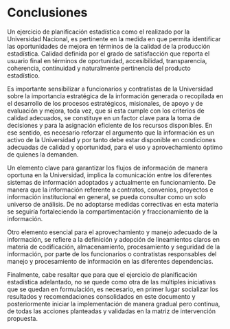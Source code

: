 # Conclusiones

Un ejercicio de planificación estadística como el realizado por la Universidad Nacional, es pertinente en la medida en que permita identificar las oportunidades de mejora en términos de la calidad de la producción estadística. Calidad definida por el grado de satisfacción que reporta el usuario final en términos de oportunidad, accesibilidad, transparencia, coherencia, continuidad y naturalmente pertinencia del producto estadístico.

Es importante sensibilizar a funcionarios y contratistas de la Universidad sobre la importancia estratégica de la información generada o recopilada en el desarrollo de los procesos estratégicos, misionales, de apoyo y de evaluación y mejora, toda vez, que si esta cumple con los criterios de calidad adecuados, se constituye en un factor clave para la toma de decisiones y para la asignación eficiente de los recursos disponibles. En ese sentido, es necesario reforzar el argumento que la información es un activo de la Universidad y por tanto debe estar disponible en condiciones adecuadas de calidad y oportunidad,  para el uso y aprovechamiento óptimo de quienes la demanden.

Un elemento clave para garantizar los flujos de información de manera oportuna en la Universidad, implica la comunicación entre los diferentes sistemas de información adoptados y actualmente en funcionamiento. De manera que la información referente a contratos, convenios, proyectos e información institucional  en general, se pueda consultar como un solo universo de análisis. De no adoptarse medidas correctivas en esta materia se seguiría fortaleciendo la compartimentación y fraccionamiento de la información.

Otro elemento esencial para el aprovechamiento y manejo adecuado de la información, se refiere a la definición y adopción de lineamientos claros en materia de codificación, almacenamiento, procesamiento y seguridad de la información, por parte de los funcionarios o contratistas responsables del manejo y procesamiento de información en las diferentes dependencias.

Finalmente, cabe resaltar que para que el ejercicio de planificación estadística adelantado, no se quede como otra de las múltiples iniciativas que se quedan en formulación, es necesario, en primer lugar socializar los resultados y recomendaciones consolidados en este documento y posteriormente  iniciar la implementación  de manera gradual pero continua, de todas  las acciones planteadas y validadas  en la matriz de intervención propuesta.